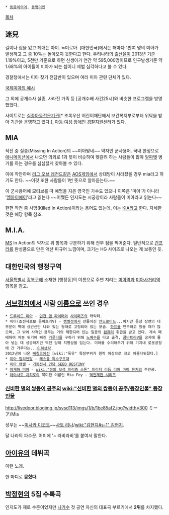  * [[동음이의어]], [[동명이인]]

[[목차]]
== 迷兒 ==
길이나 집을 잃고 헤매는 아이. ≒미로아. [대한민국]에서는 해마다 1만여 명의 미아가 발생하고 그 중 10%는 돌아오지 못한다고 한다. 우리나라의 [[출산율]]이 2013년 기준 1.19%이고, 5천만 기준으로 하면 신생아가 연간 약 595,000명이므로 인구발생기준 약 1.68%의 아이들이 미아가 되는 셈이니 제법 심각하다고 볼 수 있다.

경찰청에서는 미아 찾기 전담반이 있으며 여러 미아 관련 단체가 있다.

[http://gall.dcinside.com/list.php?id=cartoon_s&no=110905&page=1&bbs= 국제미아의 예시]

그 외에 공개수사 실종, 사라진 가족 등 [공개수배 사건25시]와 비슷한 프로그램을 방영했었다.

사이트로는 [http://www.missingchild.or.kr/ 실종아동전문기관][* 초록우산 어린이재단에서 보건복지부로부터 위탁을 받아 기관을 운영하고 있다.], [http://www.safe182.go.kr/index.do 아동·여성·장애인 경찰지원센터]가 있다.

== MIA ==
작전 중 실종(Missing In Action)의 ~~미아맞네~~ 약자인 군사용어. 국내 한정으로 [[애니메이션]]에서 나오면 의외로 1과 뜻이 비슷하여 헷갈려 하는 사람들이 많아 [[알파벳]] 병기를 하는 경우를 심심찮게 찾아볼 수 있다.

이에 착안하며 [[리그 오브 레전드]]같은 [[AOS]]게임에서 상대방이 사라졌을 경우 mia라고 하기도 한다. ~~이것 또한 사람들이 1번 뜻으로 알아듣는다.~~

이 군사용어에 모티브를 따 예명을 지은 영국인 가수도 있으나 이쪽은 '미아'가 아니라 '[[엠아이에이]]'라고 읽는다 ~~어쨌든 인지도는 시궁창이라 사람들이 미아라고 읽는다~~

한편 작전 중 사망(Killed In Action)이라는 용어도 있는데, 이는 [[KIA]]라고 한다. 자세한 것은 해당 항목 참조.
== M.I.A. ==
[[MS]] In Action의 약자로 위 항목과 구분하기 위해 전부 점을 찍어준다. 일반적으로 [[건프라]]를 완성품으로 만든 액션 피규어 느낌이며, 크기는 HG 사이즈로 나오는 게 보통인 듯.

== 대한민국의 행정구역 ==
[[서울특별시]] [[강북구]]에 소재한 [행정동]의 이름으로 주변 지리는 [[미아역]]과 [[미아사거리역]] 항목을 참고.

== [[서브컬처]]에서 사람 [[이름]]으로 쓰인 경우 ==
 * [[드루이드 미아]] - [[던전 앤 파이터]]와 [[사이퍼즈]]의 캐릭터.
 * 미아(초전자로보 콤바트라V) - [[캠벨]]성에서 만들어진 [[안드로이드]]...이지만 등장 장면의 대부분이 벽에 상반신만 나와 있는 형태로 고정되어 있는 모습. [[하프]]를 연주하고 있을 때가 많으며, 그 밖에 사적인 용무는 거의 제한되어 있는 일종의 [[컴퓨터]] 취급을 받고 있다. 계속 패배하여 처분 위기에 빠진 [[가루다]]를 구하기 위해 [[노예수]]를 타고 출격, [[콤바트라V]]를 궁지에 몰아 넣는 데 성공하지만 역전 당해 치명상을 입는다. 미아를 수리해주기 위해 기지내 로봇공장에 간 가루다는...[[이하생략]].
 2012년에 나온 [[빠칭코]]에선 [wiki:"폭유" 특정부위가 원작 이상으로 크고 아름다워졌다.]
 * [[미아 릴리엔탈]] - [[레스톨 특수구조대]]
 * [[미아 캠벨]] - [[기동전사 건담 SEED DESTINY]]
 * [[아게하 미아]] - [[wiki:"꿈의 보석 프리즘 스톤" 프리티 리듬 디어 마이 퓨처]]의 주인공.
 * [[아야사토 치히로]]의 북미판 이름인 Mia Fey - [[역전재판 시리즈]]

=== [[신비한 별의 쌍둥이 공주]]의 [[wiki:"신비한 별의 쌍둥이 공주/등장인물" 등장인물]] ===
http://livedoor.blogimg.jp/svsd113/imgs/1/b/1be85af2.jpg?width=300 
ミーア/Mia

성우는 ~~[[미사카 미코토]]~~[[사토 리나]]/[[wiki:"김현지#s-1" 김현지]].

달 나라의 파수꾼. 어미에 '~ 라비라비'를 붙여서 말한다.

== [[아이유]]의 데뷔곡 ==
{{{#!html
<iframe width="420" height="315" src="//www.youtube.com/embed/0ZukHxqOA0o" frameborder="0" allowfullscreen></iframe>
}}}

이런 노래.

한 마디로 '''묻혔다.'''

== [[박정현]]의 5집 수록곡 ==
인지도가 제로 수준이었지만 [[나가수]] 첫 공연 자신의 대표곡 부르기에서 '''2위'''를 차지했다. 
